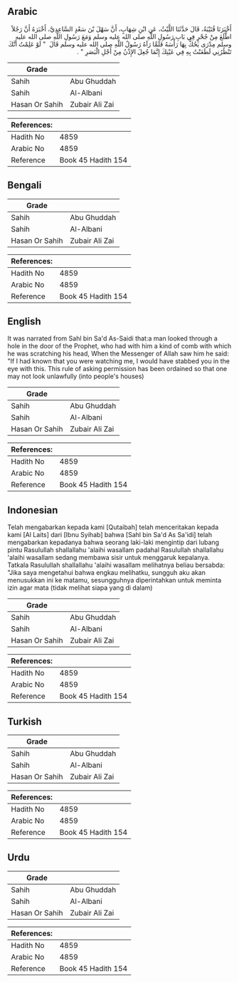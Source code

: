 ## Arabic


<div dir="rtl" lang="ar" style={{fontSize:'larger',backgroundColor:'#f8f9fa',padding:20}}>
أَخْبَرَنَا قُتَيْبَةُ، قَالَ حَدَّثَنَا اللَّيْثُ، عَنِ ابْنِ شِهَابٍ، أَنَّ سَهْلَ بْنَ سَعْدٍ السَّاعِدِيَّ، أَخْبَرَهُ أَنَّ رَجُلاً اطَّلَعَ مِنْ جُحْرٍ فِي بَابِ رَسُولِ اللَّهِ صلى الله عليه وسلم وَمَعَ رَسُولِ اللَّهِ صلى الله عليه وسلم مِدْرَى يَحُكُّ بِهَا رَأْسَهُ فَلَمَّا رَآهُ رَسُولُ اللَّهِ صلى الله عليه وسلم قَالَ ‏ "‏ لَوْ عَلِمْتُ أَنَّكَ تَنْظُرُنِي لَطَعَنْتُ بِهِ فِي عَيْنِكَ إِنَّمَا جُعِلَ الإِذْنُ مِنْ أَجْلِ الْبَصَرِ ‏"‏ ‏.‏
</div>
<div style={{backgroundColor:'#f8f9fa',padding:20, marginBottom: 10}}><table> <thead> <tr> <th>Grade</th> <th></th> </tr> </thead> <tbody> <tr><td>Sahih</td><td>Abu Ghuddah</td></tr><tr><td>Sahih</td><td>Al-Albani</td></tr><tr><td>Hasan Or Sahih</td><td>Zubair Ali Zai</td></tr></tbody></table><table> <thead> <tr> <th>References:</th> <th></th> </tr> </thead> <tbody><tr><td>Hadith No</td><td>4859</td></tr><tr><td>Arabic No</td><td>4859</td></tr><tr><td>Reference</td><td>Book 45 Hadith 154</td></tr></tbody></table></div>

## Bengali


<div dir="ltr" lang="bn" style={{fontSize:'larger',backgroundColor:'#f8f9fa',padding:20}}>

</div>
<div style={{backgroundColor:'#f8f9fa',padding:20, marginBottom: 10}}><table> <thead> <tr> <th>Grade</th> <th></th> </tr> </thead> <tbody> <tr><td>Sahih</td><td>Abu Ghuddah</td></tr><tr><td>Sahih</td><td>Al-Albani</td></tr><tr><td>Hasan Or Sahih</td><td>Zubair Ali Zai</td></tr></tbody></table><table> <thead> <tr> <th>References:</th> <th></th> </tr> </thead> <tbody><tr><td>Hadith No</td><td>4859</td></tr><tr><td>Arabic No</td><td>4859</td></tr><tr><td>Reference</td><td>Book 45 Hadith 154</td></tr></tbody></table></div>

## English


<div dir="ltr" lang="en" style={{fontSize:'larger',backgroundColor:'#f8f9fa',padding:20}}>
It was narrated from Sahl bin Sa'd As-Saidi that:a man looked through a hole in the door of the Prophet, who had with him a kind of comb with which he was scratching his head, When the Messenger of Allah saw him he said: "If I had known that you were watching me, I would have stabbed you in the eye with this. This rule of asking permission has been ordained so that one may not look unlawfully (into people's houses)
</div>
<div style={{backgroundColor:'#f8f9fa',padding:20, marginBottom: 10}}><table> <thead> <tr> <th>Grade</th> <th></th> </tr> </thead> <tbody> <tr><td>Sahih</td><td>Abu Ghuddah</td></tr><tr><td>Sahih</td><td>Al-Albani</td></tr><tr><td>Hasan Or Sahih</td><td>Zubair Ali Zai</td></tr></tbody></table><table> <thead> <tr> <th>References:</th> <th></th> </tr> </thead> <tbody><tr><td>Hadith No</td><td>4859</td></tr><tr><td>Arabic No</td><td>4859</td></tr><tr><td>Reference</td><td>Book 45 Hadith 154</td></tr></tbody></table></div>

## Indonesian


<div dir="ltr" lang="id" style={{fontSize:'larger',backgroundColor:'#f8f9fa',padding:20}}>
Telah mengabarkan kepada kami [Qutaibah] telah menceritakan kepada kami [Al Laits] dari [Ibnu Syihab] bahwa [Sahl bin Sa'd As Sa'idi] telah mengabarkan kepadanya bahwa seorang laki-laki mengintip dari lubang pintu Rasulullah shallallahu 'alaihi wasallam padahal Rasulullah shallallahu 'alaihi wasallam sedang membawa sisir untuk menggaruk kepalanya. Tatkala Rasulullah shallallahu 'alaihi wasallam melihatnya beliau bersabda: "Jika saya mengetahui bahwa engkau melihatku, sungguh aku akan menusukkan ini ke matamu, sesungguhnya diperintahkan untuk meminta izin agar mata (tidak melihat siapa yang di dalam)
</div>
<div style={{backgroundColor:'#f8f9fa',padding:20, marginBottom: 10}}><table> <thead> <tr> <th>Grade</th> <th></th> </tr> </thead> <tbody> <tr><td>Sahih</td><td>Abu Ghuddah</td></tr><tr><td>Sahih</td><td>Al-Albani</td></tr><tr><td>Hasan Or Sahih</td><td>Zubair Ali Zai</td></tr></tbody></table><table> <thead> <tr> <th>References:</th> <th></th> </tr> </thead> <tbody><tr><td>Hadith No</td><td>4859</td></tr><tr><td>Arabic No</td><td>4859</td></tr><tr><td>Reference</td><td>Book 45 Hadith 154</td></tr></tbody></table></div>

## Turkish


<div dir="ltr" lang="tr" style={{fontSize:'larger',backgroundColor:'#f8f9fa',padding:20}}>

</div>
<div style={{backgroundColor:'#f8f9fa',padding:20, marginBottom: 10}}><table> <thead> <tr> <th>Grade</th> <th></th> </tr> </thead> <tbody> <tr><td>Sahih</td><td>Abu Ghuddah</td></tr><tr><td>Sahih</td><td>Al-Albani</td></tr><tr><td>Hasan Or Sahih</td><td>Zubair Ali Zai</td></tr></tbody></table><table> <thead> <tr> <th>References:</th> <th></th> </tr> </thead> <tbody><tr><td>Hadith No</td><td>4859</td></tr><tr><td>Arabic No</td><td>4859</td></tr><tr><td>Reference</td><td>Book 45 Hadith 154</td></tr></tbody></table></div>

## Urdu


<div dir="rtl" lang="ur" style={{fontSize:'larger',backgroundColor:'#f8f9fa',padding:20}}>

</div>
<div style={{backgroundColor:'#f8f9fa',padding:20, marginBottom: 10}}><table> <thead> <tr> <th>Grade</th> <th></th> </tr> </thead> <tbody> <tr><td>Sahih</td><td>Abu Ghuddah</td></tr><tr><td>Sahih</td><td>Al-Albani</td></tr><tr><td>Hasan Or Sahih</td><td>Zubair Ali Zai</td></tr></tbody></table><table> <thead> <tr> <th>References:</th> <th></th> </tr> </thead> <tbody><tr><td>Hadith No</td><td>4859</td></tr><tr><td>Arabic No</td><td>4859</td></tr><tr><td>Reference</td><td>Book 45 Hadith 154</td></tr></tbody></table></div>
